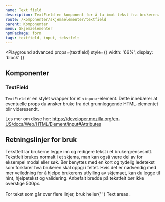 ```yaml
---
name: Text field
description: TextField en komponent for å ta imot tekst fra brukeren.
route: /komponenter/skjemaelementer/textfield
parent: Komponenter
menu: Skjemaelementer
npmPackage: form
tags: textfield, input, tekstfelt
---
```



<PageHeader />

<Playground
  advanced
  props={textfield}
  style={{ width: '66%', display: 'block' }}
>
  <TextField></TextField>
</Playground>

## Komponenter

### TextField

<ImportStatement imports="TextField" />
<Props of={TextField} />

`TextField` er en stylet wrapper for et `<input>`-element.
Dette innebærer at eventuelle props du ønsker bruke fra det grunnleggende HTML-elementet blir videresendt.

Les mer om disse her:
https://developer.mozilla.org/en-US/docs/Web/HTML/Element/input#Attributes

## Retningslinjer for bruk

<div>
  Tekstfelt lar brukerne legge inn og redigere tekst i et brukergrensesnitt.
  Tekstfelt brukes normalt i et skjema, man kan også være del av for eksempel
  modal eller søk. Bør benyttes med en kort og tydelig ledetekst som forklarer
  hva brukeren skal oppgi i feltet. Hvis det er nødvendig med mer veiledning for
  å hjelpe brukerens utfylling av skjemaet, kan du legge til hint, hjelpetekst
  og validering. Anbefalt bredde på tekstfelt bør ikke overstige 500px.
</div>
<br />
<div>
  For tekst som går over flere linjer, bruk heller{' '}
  <LinkText as={Link} to="/komponenter/skjemaelementer/textarea">
    Text areas
  </LinkText>
  .
</div>
